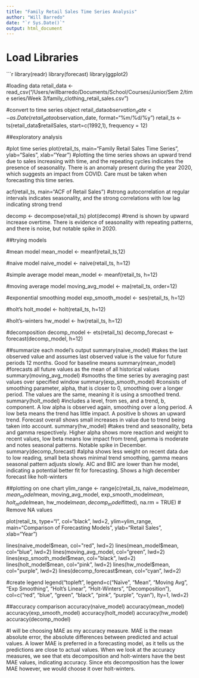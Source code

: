 ```yaml
---
title: "Family Retail Sales Time Series Analysis"
author: "Will Barredo"
date: "`r Sys.Date()`"
output: html_document
---
```


# Load Libraries

```r
library(readr)
library(forecast)
library(ggplot2)

#loading data
retail_data <- read_csv("/Users/willbarredo/Documents/School/Courses/Junior/Sem\ 2/time\ series/Week\ 3/family_clothing_retail_sales.csv")

#convert to time series object
retail_data$observation_date <- as.Date(retail_data$observation_date, format="%m/%d/%y")
retail_ts <- ts(retail_data$retailSales, start=c(1992,1), frequency = 12)

##exploratory analysis

#plot time series
plot(retail_ts, main="Family Retail Sales Time Series", ylab="Sales", xlab="Year")
#plotting the time series shows an upward trend due to sales increasing with time, and the repeating cycles indicates the presence of seasonality. There is an anomaly present during the year 2020, which suggests an impact from COVID. Care must be taken when forecasting this time series. 

acf(retail_ts, main="ACF of Retail Sales")
#strong autocorrelation at regular intervals indicates seasonality, and the strong correlations with low lag indicating strong trend 

decomp <- decompose(retail_ts)
plot(decomp)
#trend is shown by upward increase overtime. There is evidence of seasonality with repeating patterns, and there is noise, but notable spike in 2020.

##trying models

#mean model
mean_model <- meanf(retail_ts,12)

#naive model
naive_model <- naive(retail_ts, h=12)

#simple average model
mean_model <- meanf(retail_ts, h=12)

#moving average model
moving_avg_model <- ma(retail_ts, order=12)

#exponential smoothing model
exp_smooth_model <- ses(retail_ts, h=12)

#holt's
holt_model <- holt(retail_ts, h=12)

#holt's-winters
hw_model <- hw(retail_ts, h=12)

#decomposition
decomp_model <- ets(retail_ts)
decomp_forecast <- forecast(decomp_model, h=12)

##summarize each model's output
summary(naive_model)
#takes the last observed value and assumes last observed value is the value for future periods 12 months. Good for baseline means
summary(mean_model)
#forecasts all future values as the mean of all historical values
summary(moving_avg_model)
#smooths the time series by averaging past values over specified window
summary(exp_smooth_model)
#consists of smoothing parameter, alpha, that is closer to 0, smoothing over a longer period. The values are the same, meaning it is using a smoothed trend. 
summary(holt_model)
#includes a level, from ses, and a trend, b, component. A low alpha is observed again, smoothing over a long period. A low beta means the trend has little impact. A positive b shows an upward trend. Forecast overall shows small increases in value due to trend being taken into account.
summary(hw_model)
#takes trend and seasonality, beta and gamma respectively. Higher alpha shows more reaction and weight to recent values, low beta means low impact from trend, gamma is moderate and notes seasonal patterns. Notable spike in December.
summary(decomp_forecast)
#alpha shows less weight on recent data due to low reading, small beta shows minimal trend smoothing, gamma means seasonal pattern adjusts slowly. AIC and BIC are lower than hw model, indicating a potential better fit for forecasting. Shows a high december forecast like holt-winters


##plotting on one chart
ylim_range <- range(c(retail_ts, naive_model$mean, mean_model$mean, moving_avg_model, 
                      exp_smooth_model$mean, holt_model$mean, hw_model$mean, decomp_model$fitted), 
                    na.rm = TRUE)  # Remove NA values

plot(retail_ts, type="l", col="black", lwd=2, ylim=ylim_range, 
     main="Comparison of Forecasting Models", ylab="Retail Sales", xlab="Year")

lines(naive_model$mean, col="red", lwd=2)
lines(mean_model$mean, col="blue", lwd=2)
lines(moving_avg_model, col="green", lwd=2)
lines(exp_smooth_model$mean, col="black", lwd=2)
lines(holt_model$mean, col="pink", lwd=2)
lines(hw_model$mean, col="purple", lwd=2)
lines(decomp_forecast$mean, col="cyan", lwd=2)  


#create legend
legend("topleft", 
       legend=c("Naïve", "Mean", "Moving Avg", "Exp Smoothing", "Holt’s Linear", "Holt-Winters", "Decomposition"),
       col=c("red", "blue", "green", "black", "pink", "purple", "cyan"),
       lty=1, lwd=2)

##accuracy comparison 
accuracy(naive_model)
accuracy(mean_model)
accuracy(exp_smooth_model)
accuracy(holt_model)
accuracy(hw_model)
accuracy(decomp_model)

#I will be choosing MAE as my accuracy measure. MAE is the mean absolute error, the absolute differences between predicted and actual values. A lower MAE is preferred in a forecasting model, as it tells us the predictions are close to actual values. When we look at the accuracy measures, we see that ets decomposition and holt-winters have the best MAE values, indicating accuracy. Since ets decomposition has the lower MAE however, we would choose it over holt-winters. 

